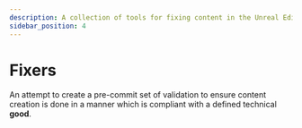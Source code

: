 ```yaml
---
description: A collection of tools for fixing content in the Unreal Editor.
sidebar_position: 4
---
```



# Fixers

<PluginDetails moduleName="NexusFixers" />

An attempt to create a pre-commit set of validation to ensure content creation is done in a manner which is compliant with a defined technical **good**.

<DocCardList />